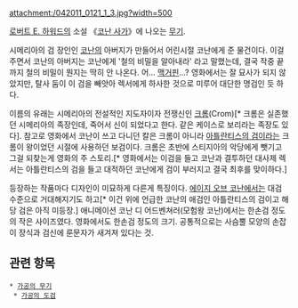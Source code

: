 attachment:/042011_0121_1_3.jpg?width=500

[[로버트 E. 하워드]]의 소설 《[[코난 사가]]》에 나오는 [[무기]].

시메리아의 검 장인인 [[코난]]의 아버지가 만들어서 어린시절 코난에게 준 물건이다. 이걸 주면서 코난의 아버지는 코난에게 '철의 비밀을 알아내라' 라고 말했는데, 결국 작중 끝까지 철의 비밀이 뭔지는 딱히 안 나온다. 어... [[맥거핀]]...?
영화에서는 잘 묘사가 되지 않았지만, 탈사 둠이 이 검을 빼앗아 렉서에게 하사한 것으로 미루어 대단한 명검인 듯 하다.

이름의 유래는 시메리아의 전설적인 지도자이자 전쟁신인 [[크롬]](Crom)[* 크롬은 실존했던 시메리아의 족장인데, 죽어서 신이 되었다고 한다. 같은 케이스로 보리라는 족장도 있다]. 참고로 영화에서 코난이 쓰고 다니던 칼은 크롬이 아니라 [[아틀란티스의 검]]이라는 크롬이 왕이었던 시절에 사용하던 보검이다. 크롬은 초반에 스티지아의 악당에게 뺏기고 그걸 되찾는게 영화의 주 스토리.[* 영화에서는 이검을 들고 코난과 결투하던 대사제 렉서는 아틀란티스의 검을 들고 대적하던 코난에게 검이 부러지고 결국 최후를 맞이하다.]

등장하는 작품마다 디자인이 미묘하게 다른게 특징이다. [[에이지 오브 코난]]에서는 대검 수준으로 거대해지기도 하고[* 이건 위에 언급한 코난의 애검인 아틀란티스의 검이고 해당 검은 아직 미등장.] 애니메이션 코난 디 어드벤쳐러(모험왕 코난)에서는 한손검 정도의 작은 사이즈였다. 영화에서도 한손검 정도의 크기. 공통적으로는 사슴뿔 모양의 손잡이 장식과 검신에 룬문자가 새겨져 있다는 것.

== 관련 항목 ==
 * [[가공의 무기]]
  * [[가공의 도검]]

